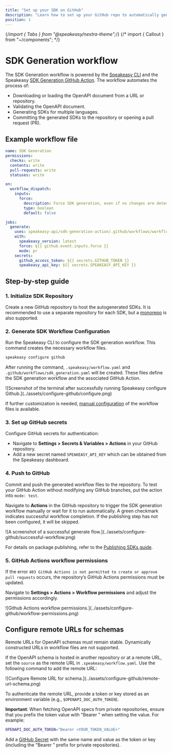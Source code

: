 ```yaml
---
title: "Set up your SDK on GitHub"
description: "Learn how to set up your GitHub repo to automatically generate and publish SDKs using the Speakeasy GitHub workflow."
position: 1
---
```


{/*import { Tabs } from "@speakeasy/nextra-theme";*/}
{/* import { Callout } from "~/components"; */}

# SDK Generation workflow

The SDK Generation workflow is powered by the [Speakeasy CLI](https://github.com/speakeasy-api/speakeasy) and the Speakeasy [SDK Generation GitHub Action](https://github.com/speakeasy-api/sdk-generation-action). The workflow automates the process of:

- Downloading or loading the OpenAPI document from a URL or repository.
- Validating the OpenAPI document.
- Generating SDKs for multiple languages.
- Committing the generated SDKs to the repository or opening a pull request (PR).

## Example workflow file

```yml
name: SDK Generation
permissions:
  checks: write
  contents: write
  pull-requests: write
  statuses: write

on:
  workflow_dispatch:
    inputs:
      force:
        description: Force SDK generation, even if no changes are detected.
        type: boolean
        default: false

jobs:
  generate:
    uses: speakeasy-api/sdk-generation-action/.github/workflows/workflow-executor.yaml@v15
    with:
      speakeasy_version: latest
      force: ${{ github.event.inputs.force }}
      mode: pr
    secrets:
      github_access_token: ${{ secrets.GITHUB_TOKEN }}
      speakeasy_api_key: ${{ secrets.SPEAKEASY_API_KEY }}
```

## Step-by-step guide

### 1. Initialize SDK Repository

Create a new GitHub repository to host the autogenerated SDKs. It is recommended to use a separate repository for each SDK, but a [monorepo](/guides/sdks/creating-a-monorepo) is also supported.

### 2. Generate SDK Workflow Configuration

Run the Speakeasy CLI to configure the SDK generation workflow. This command creates the necessary workflow files.

```bash
speakeasy configure github
```

After running the command, `.speakeasy/workflow.yaml` and `.github/workflows/sdk_generation.yaml` will be created. These files define the SDK generation workflow and the associated GitHub Action.

<div className="Screenshot" variant="cli">
  ![Screenshot of the terminal after successfully running Speakeasy configure
  Github.](../assets/configure-github/configure.png)
</div>

If further customization is needed, [manual configuration](/docs/workflow-reference/generation-reference) of the workflow files is available.

### 3. Set up GitHub secrets

Configure GitHub secrets for authentication:

- Navigate to **Settings > Secrets & Variables > Actions** in your GitHub repository.
- Add a new secret named `SPEAKEASY_API_KEY` which can be obtained from the Speakeasy dashboard.

### 4. Push to GitHub

Commit and push the generated workflow files to the repository. To test your GitHub Action without modifying any GitHub branches, put the action into `mode: test`.

Navigate to **Actions** in the GitHub repository to trigger the SDK generation workflow manually or wait for it to run automatically. A green checkmark indicates successful workflow completion. If the publishing step has not been configured, it will be skipped.

<div className="Screenshot"
  data-darkened
  data-url="https://github.com/speakeasy-sdks/example/actions/runs/9900330987"
>
  ![A screenshot of a successful generate
  flow.](../assets/configure-github/successful-workflow.png)
</div>

For details on package publishing, refer to the [Publishing SDKs guide](/docs/publish-sdk).

### 5. GitHub Actions workflow permissions

If the error `403 GitHub Actions is not permitted to create or approve pull requests` occurs, the repository’s GitHub Actions permissions must be updated.

Navigate to **Settings > Actions > Workflow permissions** and adjust the permissions accordingly.

<div className="Screenshot"
  data-darkened
  data-url="https://github.com/speakeasy-sdks/example/settings/actions"
>
  ![Github Actions workflow
  permissions.](../assets/configure-github/workflow-permissions.png)
</div>

## Configure remote URLs for schemas

<div className="Callout" data-title="Warning" data-variant="warning">
  Remote URLs for OpenAPI schemas must remain stable. Dynamically constructed
  URLs in workflow files are not supported.
</div>

If the OpenAPI schema is hosted in another repository or at a remote URL, set the `source` as the remote URL in `.speakeasy/workflow.yaml`. Use the following command to add the remote URL:

<div className="Screenshot" variant="cli">
  ![Configure Remote URL for
  schema.](../assets/configure-github/remote-url-schema.png)
</div>

To authenticate the remote URL, provide a token or key stored as an environment variable (e.g., `$OPENAPI_DOC_AUTH_TOKEN`).

**Important**: When fetching OpenAPI specs from private repositories, ensure that you prefix the token value with "Bearer " when setting the value. For example:

```bash
OPENAPI_DOC_AUTH_TOKEN="Bearer <YOUR_TOKEN_VALUE>"
```

Add a [GitHub Secret](https://docs.github.com/en/actions/security-guides/using-secrets-in-github-actions) with the same name and value as the token or key (including the "Bearer " prefix for private repositories).
